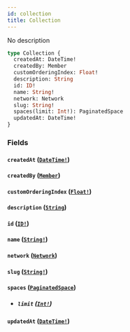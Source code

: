```yaml
---
id: collection
title: Collection
---
```


No description

```graphql
type Collection {
  createdAt: DateTime!
  createdBy: Member
  customOrderingIndex: Float!
  description: String
  id: ID!
  name: String!
  network: Network
  slug: String!
  spaces(limit: Int!): PaginatedSpace
  updatedAt: DateTime!
}
```

### Fields

#### `createdAt` ([`DateTime!`](/docs/graphql/scalars/date-time))

#### `createdBy` ([`Member`](/docs/graphql/objects/member))

#### `customOrderingIndex` ([`Float!`](/docs/graphql/scalars/float))

#### `description` ([`String`](/docs/graphql/scalars/string))

#### `id` ([`ID!`](/docs/graphql/scalars/id))

#### `name` ([`String!`](/docs/graphql/scalars/string))

#### `network` ([`Network`](/docs/graphql/objects/network))

#### `slug` ([`String!`](/docs/graphql/scalars/string))

#### `spaces` ([`PaginatedSpace`](/docs/graphql/objects/paginated-space))

- ##### `limit` ([`Int!`](/docs/graphql/scalars/int))

#### `updatedAt` ([`DateTime!`](/docs/graphql/scalars/date-time))
